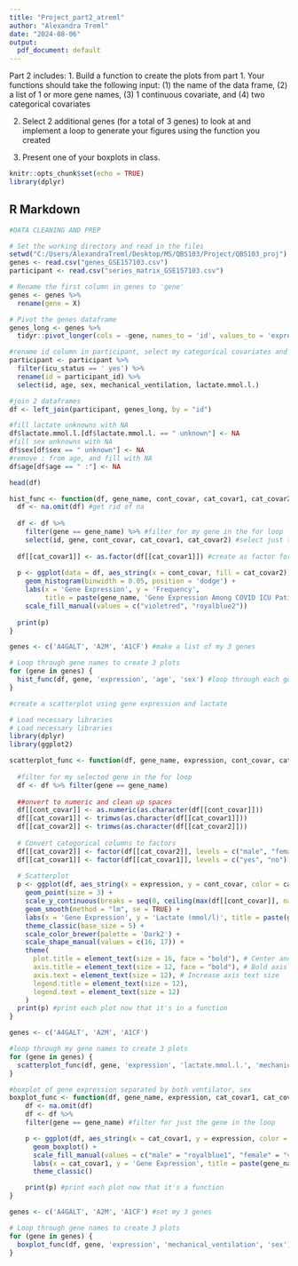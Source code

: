 ```yaml
---
title: "Project_part2_atreml"
author: "Alexandra Treml"
date: "2024-08-06"
output:
  pdf_document: default
---
```

Part 2 includes: 
1. Build a function to create the plots from part 1.
Your functions should take the following input: (1) the name of the data frame, (2) a list of 1 or more gene names, (3) 1 continuous covariate, and (4) two categorical covariates

2. Select 2 additional genes (for a total of 3 genes) to look at and implement a loop to generate your figures using the function you created

3. Present one of your boxplots in class.


```r
knitr::opts_chunk$set(echo = TRUE)
library(dplyr)
```

## R Markdown

```r
#DATA CLEANING AND PREP

# Set the working directory and read in the files
setwd("C:/Users/AlexandraTreml/Desktop/MS/QBS103/Project/QBS103_proj")
genes <- read.csv("genes_GSE157103.csv")
participant <- read.csv("series_matrix_GSE157103.csv")

# Rename the first column in genes to 'gene'
genes <- genes %>%
  rename(gene = X)

# Pivot the genes dataframe
genes_long <- genes %>%
  tidyr::pivot_longer(cols = -gene, names_to = 'id', values_to = 'expression')

#rename id column in participant, select my categorical covariates and continuous variable (+age for eda)
participant <- participant %>%
  filter(icu_status == ' yes') %>%
  rename(id = participant_id) %>%
  select(id, age, sex, mechanical_ventilation, lactate.mmol.l.)

#join 2 dataframes
df <- left_join(participant, genes_long, by = "id")

#fill lactate unknowns with NA 
df$lactate.mmol.l.[df$lactate.mmol.l. == " unknown"] <- NA
#fill sex unknowns with NA 
df$sex[df$sex == " unknown"] <- NA
#remove : from age, and fill with NA
df$age[df$age == " :"] <- NA

head(df)
```

```r
hist_func <- function(df, gene_name, cont_covar, cat_covar1, cat_covar2) {
  df <- na.omit(df) #get rid of na
  
  df <- df %>% 
    filter(gene == gene_name) %>% #filter for my gene in the for loop 
    select(id, gene, cont_covar, cat_covar1, cat_covar2) #select just the cols I want from df
  
  df[[cat_covar1]] <- as.factor(df[[cat_covar1]]) #create as factor for my plot
  
  p <- ggplot(data = df, aes_string(x = cont_covar, fill = cat_covar2)) + 
    geom_histogram(binwidth = 0.05, position = 'dodge') + 
    labs(x = 'Gene Expression', y = 'Frequency', 
         title = paste(gene_name, 'Gene Expression Among COVID ICU Patients')) +  
    scale_fill_manual(values = c("violetred", "royalblue2"))
  
  print(p)
}

genes <- c('A4GALT', 'A2M', 'A1CF') #make a list of my 3 genes

# Loop through gene names to create 3 plots
for (gene in genes) {
  hist_func(df, gene, 'expression', 'age', 'sex') #loop through each gene and call func
}

```



```r
#create a scatterplot using gene expression and lactate 

# Load necessary libraries
# Load necessary libraries
library(dplyr)
library(ggplot2)

scatterplot_func <- function(df, gene_name, expression, cont_covar, cat_covar1, cat_covar2) {
  
  #filter for my selected gene in the for loop 
  df <- df %>% filter(gene == gene_name)
  
  ##onvert to numeric and clean up spaces
  df[[cont_covar]] <- as.numeric(as.character(df[[cont_covar]])) 
  df[[cat_covar1]] <- trimws(as.character(df[[cat_covar1]]))
  df[[cat_covar2]] <- trimws(as.character(df[[cat_covar2]]))
  
  # Convert categorical columns to factors
  df[[cat_covar2]] <- factor(df[[cat_covar2]], levels = c("male", "female"))
  df[[cat_covar1]] <- factor(df[[cat_covar1]], levels = c("yes", "no"))
  
  # Scatterplot
  p <- ggplot(df, aes_string(x = expression, y = cont_covar, color = cat_covar1, shape = cat_covar1)) + 
    geom_point(size = 3) + 
    scale_y_continuous(breaks = seq(0, ceiling(max(df[[cont_covar]], na.rm = TRUE)), by = 0.5)) +
    geom_smooth(method = "lm", se = TRUE) + 
    labs(x = 'Gene Expression', y = 'Lactate (mmol/l)', title = paste(gene_name, 'Gene Expression vs Lactate for COVID ICU Patients')) + 
    theme_classic(base_size = 5) +
    scale_color_brewer(palette = 'Dark2') +
    scale_shape_manual(values = c(16, 17)) +  
    theme(
      plot.title = element_text(size = 16, face = "bold"), # Center and bold title
      axis.title = element_text(size = 12, face = "bold"), # Bold axis titles
      axis.text = element_text(size = 12), # Increase axis text size
      legend.title = element_text(size = 12), 
      legend.text = element_text(size = 12) 
    )
  print(p) #print each plot now that it's in a function 
}

genes <- c('A4GALT', 'A2M', 'A1CF')

#loop through my gene names to create 3 plots
for (gene in genes) {
  scatterplot_func(df, gene, 'expression', 'lactate.mmol.l.', 'mechanical_ventilation', 'sex')
}

```

```r
#boxplot of gene expression separated by both ventilator, sex
boxplot_func <- function(df, gene_name, expression, cat_covar1, cat_covar2) {
    df <- na.omit(df)
    df <- df %>% 
    filter(gene == gene_name) #filter for just the gene in the loop 

    p <- ggplot(df, aes_string(x = cat_covar1, y = expression, color = cat_covar2)) +
      geom_boxplot() +
      scale_fill_manual(values = c("male" = "royalblue1", "female" = "violetred1")) +
      labs(x = cat_covar1, y = 'Gene Expression', title = paste(gene_name, 'Gene Expression Among Ventilated vs Non-Ventilated COVID ICU Patients')) +
      theme_classic()

    print(p) #print each plot now that it's a function
} 

genes <- c('A4GALT', 'A2M', 'A1CF') #set my 3 genes

# Loop through gene names to create 3 plots
for (gene in genes) {
  boxplot_func(df, gene, 'expression', 'mechanical_ventilation', 'sex') 
}
```





